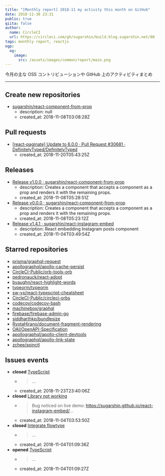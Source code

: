 ```yaml
---
title: "[Monthly report] 2018-11 my activity this month on GitHub"
date: 2018-11-30 23:31
public: true
qiita: false
author:
  name: CircleCI
  url: https://circleci.com/gh/sugarshin/build.blog.sugarshin.net/80
tags: monthly report, reactjs
ogp:
  og:
    image:
      src: /assets/images/common/report/main.png
---
```


今月の主な OSS コントリビューションや GitHub 上のアクティビティまとめ

***

## Create new repositories

- [sugarshin/react-component-from-prop](https://github.com/sugarshin/react-component-from-prop)
  - description: null
  - created_at: 2018-11-08T03:08:28Z

## Pull requests

- [[react-paginate] Update to 6.0.0 · Pull Request #30681 · DefinitelyTyped/DefinitelyTyped](https://github.com/DefinitelyTyped/DefinitelyTyped/pull/30681)
  - created_at: 2018-11-20T05:43:25Z

## Releases

- [Release v1.0.0 · sugarshin/react-component-from-prop](https://github.com/sugarshin/react-component-from-prop/releases/tag/v1.0.0)
  - description: Creates a component that accepts a component as a prop and renders it with the remaining props.
  - created_at: 2018-11-08T05:28:51Z
- [Release v0.0.0 · sugarshin/react-component-from-prop](https://github.com/sugarshin/react-component-from-prop/releases/tag/v0.0.0)
  - description: Creates a component that accepts a component as a prop and renders it with the remaining props.
  - created_at: 2018-11-08T05:23:12Z
- [Release v1.4.1 · sugarshin/react-instagram-embed](https://github.com/sugarshin/react-instagram-embed/releases/tag/v1.4.1)
  - description: React embedding Instagram posts component
  - created_at: 2018-11-04T03:49:54Z

## Starred repositories

- [prisma/graphql-request](https://github.com/prisma/graphql-request)
- [apollographql/apollo-cache-persist](https://github.com/apollographql/apollo-cache-persist)
- [CircleCI-Public/orb-tools-orb](https://github.com/CircleCI-Public/orb-tools-orb)
- [pedronauck/react-adopt](https://github.com/pedronauck/react-adopt)
- [bvaughn/react-highlight-words](https://github.com/bvaughn/react-highlight-words)
- [typeorm/typeorm](https://github.com/typeorm/typeorm)
- [sw-yx/react-typescript-cheatsheet](https://github.com/sw-yx/react-typescript-cheatsheet)
- [CircleCI-Public/circleci-orbs](https://github.com/CircleCI-Public/circleci-orbs)
- [codecov/codecov-bash](https://github.com/codecov/codecov-bash)
- [machinebox/graphql](https://github.com/machinebox/graphql)
- [firebase/firebase-admin-go](https://github.com/firebase/firebase-admin-go)
- [siddharthkp/bundlesize](https://github.com/siddharthkp/bundlesize)
- [RyotaHirano/document-fragment-rendering](https://github.com/RyotaHirano/document-fragment-rendering)
- [OAI/OpenAPI-Specification](https://github.com/OAI/OpenAPI-Specification)
- [apollographql/apollo-client-devtools](https://github.com/apollographql/apollo-client-devtools)
- [apollographql/apollo-link-state](https://github.com/apollographql/apollo-link-state)
- [zchee/spinctl](https://github.com/zchee/spinctl)

## Issues events

- **closed** [TypeScript](https://github.com/sugarshin/blog.sugarshin.net/issues/345)
  - > ...
  - created_at: 2018-11-23T23:40:06Z
- **closed** [Library not working](https://github.com/sugarshin/react-instagram-embed/issues/31)
  - > Bug noticed on live demo: https://sugarshin.github.io/react-instagram-embed/...
  - created_at: 2018-11-04T03:53:50Z
- **closed** [Integrate flowtype](https://github.com/sugarshin/blog.sugarshin.net/issues/50)
  - > ...
  - created_at: 2018-11-04T01:09:36Z
- **opened** [TypeScript](https://github.com/sugarshin/blog.sugarshin.net/issues/345)
  - > ...
  - created_at: 2018-11-04T01:09:27Z
